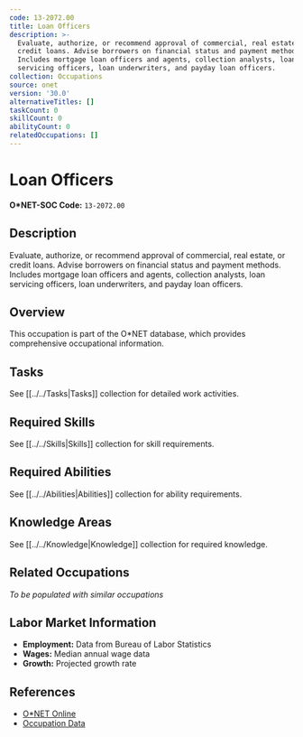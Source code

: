 ```yaml
---
code: 13-2072.00
title: Loan Officers
description: >-
  Evaluate, authorize, or recommend approval of commercial, real estate, or
  credit loans. Advise borrowers on financial status and payment methods.
  Includes mortgage loan officers and agents, collection analysts, loan
  servicing officers, loan underwriters, and payday loan officers.
collection: Occupations
source: onet
version: '30.0'
alternativeTitles: []
taskCount: 0
skillCount: 0
abilityCount: 0
relatedOccupations: []
---
```

# Loan Officers

**O*NET-SOC Code:** `13-2072.00`

## Description

Evaluate, authorize, or recommend approval of commercial, real estate, or credit loans. Advise borrowers on financial status and payment methods. Includes mortgage loan officers and agents, collection analysts, loan servicing officers, loan underwriters, and payday loan officers.

## Overview

This occupation is part of the O*NET database, which provides comprehensive occupational information.

## Tasks

See [[../../Tasks|Tasks]] collection for detailed work activities.

## Required Skills

See [[../../Skills|Skills]] collection for skill requirements.

## Required Abilities

See [[../../Abilities|Abilities]] collection for ability requirements.

## Knowledge Areas

See [[../../Knowledge|Knowledge]] collection for required knowledge.

## Related Occupations

*To be populated with similar occupations*

## Labor Market Information

- **Employment:** Data from Bureau of Labor Statistics
- **Wages:** Median annual wage data
- **Growth:** Projected growth rate

## References

- [O*NET Online](https://www.onetonline.org/link/summary/13-2072.00)
- [Occupation Data](https://www.onetcenter.org/)
